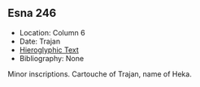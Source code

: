 ## Esna 246 {-}  
  
- Location: Column 6
- Date: Trajan
- [Hieroglyphic Text](https://www.ifao.egnet.net/uploads/publications/enligne/Temples-Esna003.pdf#page=169){target="_blank"}  
- Bibliography: None

Minor inscriptions. Cartouche of Trajan, name of Heka.